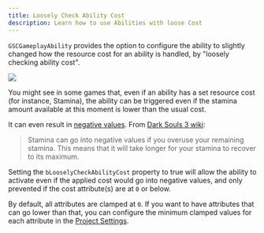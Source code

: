 ```yaml
---
title: Loosely Check Ability Cost
description: Learn how to use Abilities with loose Cost
---
```


`GSCGameplayAbility` provides the option to configure the ability to slightly changed how the resource cost for an ability is handled, by "loosely checking ability cost".

![](loose_check.png)

You might see in some games that, even if an ability has a set resource cost (for instance, Stamina), the ability can be triggered even if the stamina amount available at this moment is lower than the usual cost.

It can even result in [negative values](https://www.reddit.com/r/darksouls3/comments/4kv29o/fun_fact_stamina_goes_negative_when_you_overuse_it/). From [Dark Souls 3 wiki](https://darksouls3.wiki.fextralife.com/Stamina#x--Trivia):

> Stamina can go into negative values if you overuse your remaining stamina. This means that it will take longer for your stamina to recover to its maximum.

Setting the `bLooselyCheckAbilityCost` property to true will allow the ability to activate even if the applied cost would go into negative values, and only prevented if the cost attribute(s) are at `0` or below.

By default, all attributes are clamped at `0`. If you want to have attributes that can go lower than that, you can configure the minimum clamped values for each attribute in the [Project Settings](/configuration).